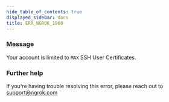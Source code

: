 ```yaml
---
hide_table_of_contents: true
displayed_sidebar: docs
title: ERR_NGROK_1960
---
```




### Message

Your account is limited to `MAX` SSH User Certificates.

<ErrorDetails error="err_ngrok_1960" />

### Further help

If you're having trouble resolving this error, please reach out to [support@ngrok.com](mailto:support@ngrok.com?subject=Help%20with%20ERR_NGROK_1960)
